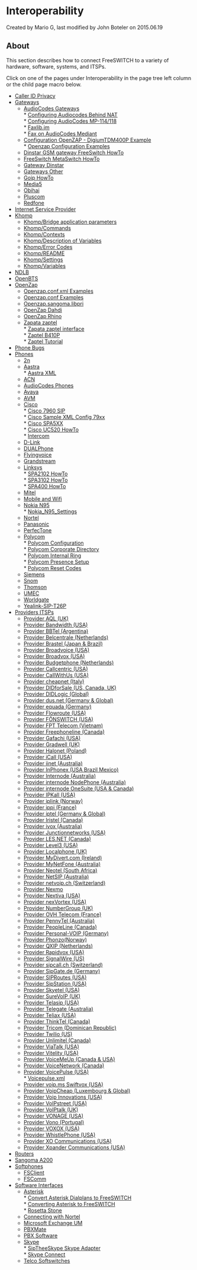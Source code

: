 
# Interoperability 

 Created by  Mario G, last modified by  John Boteler on 2015.06.19

## About

This section describes how to connect FreeSWITCH to a variety of hardware, software, systems, and ITSPs.

Click on one of the pages under Interoperability in the page tree left column or the child page macro below.

* [Caller ID Privacy](./Caller-ID-Privacy_6587537.mdx#about)
* [Gateways](./Gateways/index.mdx#-freeswitch--gateways-)  
   * [AudioCodes Gateways](./Gateways/AudioCodes-Gateways/index.mdx#about)  
         * [Configuring Audiocodes Behind NAT](./Gateways/AudioCodes-Gateways/Configuring-Audiocodes-Behind-NAT_9634418.mdx#about)  
         * [Configuring AudioCodes MP-114/118](./Gateways/AudioCodes-Gateways/9634420.mdx#about)  
         * [Faxlib.jm](./Gateways/AudioCodes-Gateways/Faxlib.jm_13173283.mdx#see-also)  
         * [Fax on AudioCodes Mediant](./Gateways/AudioCodes-Gateways/Fax-on-AudioCodes-Mediant_6586678.mdx#about)  
   * [Configuration OpenZAP - DigiumTDM400P Example](./Gateways/Configuration-OpenZAP---DigiumTDM400P-Example/index.mdx#about)  
         * [Openzap Configuration Examples](./Gateways/Configuration-OpenZAP---DigiumTDM400P-Example/Openzap-Configuration-Examples_7766117.mdx#about)  
   * [Dinstar GSM gateway FreeSwitch HowTo](./Gateways/Dinstar-GSM-gateway-FreeSwitch-HowTo_9633801.mdx#about)  
   * [FreeSwitch MetaSwitch HowTo](./Gateways/FreeSwitch-MetaSwitch-HowTo_9634755.mdx#voicemail-server)  
   * [Gateway Dinstar](./Gateways/Gateway-Dinstar_5046323.mdx#about)  
   * [Gateways Other](./Gateways/Gateways-Other_1967128.mdx#quintum-dx)  
   * [Goip HowTo](./Gateways/Goip-HowTo_1967130.mdx)  
   * [Media5](./Gateways/Media5_1967121.mdx#media5-mediatrix)  
   * [Obihai](./Gateways/Obihai_1967097.mdx#obi100)  
   * [Pluscom](./Gateways/Pluscom_1967119.mdx#pluscom)  
   * [Redfone](./Gateways/Redfone_1967042.mdx#-freeswitch--redfone-)
* [Internet Service Provider](./Internet-Service-Provider_6586875.mdx#united-kingdom)
* [Khomp](./Khomp/index.mdx#about)  
   * [Khomp/Bridge application parameters](./Khomp/13174141.mdx#about)  
   * [Khomp/Commands](./Khomp/13173392.mdx#about)  
   * [Khomp/Contexts](./Khomp/13174170.mdx#groups-contexts)  
   * [Khomp/Description of Variables](./Khomp/13174186.mdx#kuserinfodata)  
   * [Khomp/Error Codes](./Khomp/13174197.mdx#gsm-codes)  
   * [Khomp/README](./Khomp/13173192.mdx#about)  
   * [Khomp/Settings](./Khomp/13174204.mdx#-groups)  
   * [Khomp/Variables](./Khomp/13174206.mdx#-freeswitch--khompvariables-)
* [NDLB](./NDLB_13174057.mdx#about)
* [OpenBTS](./OpenBTS_13173921.mdx#about)
* [OpenZap](./OpenZap/index.mdx#--)  
   * [Openzap.conf.xml Examples](./OpenZap/Openzap.conf.xml-Examples_13173057.mdx#--)  
   * [Openzap.conf Examples](./OpenZap/Openzap.conf-Examples_13173056.mdx#t1)  
   * [Openzap.sangoma.libpri](./OpenZap/Openzap.sangoma.libpri_13173062.mdx#--)  
   * [OpenZap Dahdi](./OpenZap/OpenZap-Dahdi_13173049.mdx#dahdi)  
   * [OpenZap Rhino](./OpenZap/OpenZap-Rhino_13173053.mdx#issues)  
   * [Zapata zaptel](./OpenZap/Zapata-zaptel/index.mdx#see-also-)  
         * [Zapata zaptel interface](./OpenZap/Zapata-zaptel/Zapata-zaptel-interface_13173132.mdx#--)  
         * [Zaptel B410P](./OpenZap/Zapata-zaptel/Zaptel-B410P_13174082.mdx#-freeswitch--zaptel-b410p-)  
         * [Zaptel Tutorial](./OpenZap/Zapata-zaptel/Zaptel-Tutorial_13173122.mdx#--)
* [Phone Bugs](./Phone-Bugs_13173520.mdx#about)
* [Phones](./Phones/index.mdx#feature-grid)  
   * [2n](./Phones/2n_1966916.mdx#about)  
   * [Aastra](./Phones/Aastra/index.mdx#aastra-55i)  
         * [Aastra XML](./Phones/Aastra/Aastra-XML_13173279.mdx#-freeswitch--aastra-xml-)  
   * [ACN](./Phones/ACN_1966918.mdx#iris-3000)  
   * [AudioCodes Phones](./Phones/AudioCodes-Phones_1966922.mdx#blf)  
   * [Avaya](./Phones/Avaya_1966928.mdx#avaya)  
   * [AVM](./Phones/AVM_1966957.mdx#avm-products)  
   * [Cisco](./Phones/Cisco/index.mdx#about)  
         * [Cisco 7960 SIP](./Phones/Cisco/Cisco-7960-SIP_1966945.mdx#about)  
         * [Cisco Sample XML Config 79xx](./Phones/Cisco/Cisco-Sample-XML-Config-79xx_1967002.mdx#introduction)  
         * [Cisco SPA5XX](./Phones/Cisco/Cisco-SPA5XX_13173601.mdx#about)  
         * [Cisco UC520 HowTo](./Phones/Cisco/Cisco-UC520-HowTo_1967008.mdx#introduction)  
         * [Intercom](./Phones/Cisco/Intercom_1966939.mdx#goal)  
   * [D-Link](./Phones/D-Link_1967012.mdx#d-link-div-140)  
   * [DUALPhone](./Phones/DUALPhone_1967014.mdx#dualphone-3081)  
   * [Flyingvoice](./Phones/Flyingvoice_61210887.mdx#about)  
   * [Grandstream](./Phones/Grandstream_1966936.mdx#service)  
   * [Linksys](./Phones/Linksys/index.mdx#spa-2002)  
         * [SPA2102 HowTo](./Phones/Linksys/SPA2102-HowTo_1966974.mdx#self)  
         * [SPA3102 HowTo](./Phones/Linksys/SPA3102-HowTo_1966971.mdx#security)  
         * [SPA400 HowTo](./Phones/Linksys/SPA400-HowTo_1966969.mdx#spa400-quirks)  
   * [Mitel](./Phones/Mitel_1966959.mdx#mitel-devices)  
   * [Mobile and Wifi](./Phones/Mobile-and-Wifi_1967126.mdx#loctec-wp04)  
   * [Nokia N95](./Phones/Nokia-N95/index.mdx#about)  
         * [Nokia\_N95\_Settings](./Phones/Nokia-N95/Nokia_N95_Settings_13174184.mdx#about)  
   * [Nortel](./Phones/Nortel_1966932.mdx#nortelavaya)  
   * [Panasonic](./Phones/Panasonic_1966947.mdx#kx-ut670)  
   * [PerfecTone](./Phones/PerfecTone_1967038.mdx#perfectone-ip301-v137)  
   * [Polycom](./Phones/Polycom/index.mdx#about)  
         * [Polycom Configuration](./Phones/Polycom/Polycom-Configuration_1967052.mdx#fonts)  
         * [Polycom Corporate Directory](./Phones/Polycom/Polycom-Corporate-Directory_1967076.mdx#cd)  
         * [Polycom Internal Ring](./Phones/Polycom/Polycom-Internal-Ring_1967074.mdx#about)  
         * [Polycom Presence Setup](./Phones/Polycom/Polycom-Presence-Setup_1967070.mdx#about)  
         * [Polycom Reset Codes](./Phones/Polycom/Polycom-Reset-Codes_1967072.mdx#reset-codes)  
   * [Siemens](./Phones/Siemens_1966949.mdx#siemens)  
   * [Snom](./Phones/Snom_1966934.mdx#snom-m3)  
   * [Thomson](./Phones/Thomson_1966951.mdx#thomson)  
   * [UMEC](./Phones/UMEC_1966953.mdx#umec)  
   * [Worldgate](./Phones/Worldgate_1966955.mdx#worldgate)  
   * [Yealink-SIP-T26P](./Phones/Yealink-SIP-T26P_13173255.mdx#logo)
* [Providers ITSPs](./Providers-ITSPs/index.mdx#about)  
   * [Provider AQL (UK)](./Providers-ITSPs/2883627.mdx#aqlcomhttpaqlcom)  
   * [Provider Bandwidth (USA)](./Providers-ITSPs/2883631.mdx#bandwidthcomhttpbandwidthcom)  
   * [Provider BBTel (Argentina)](./Providers-ITSPs/2883633.mdx#bbtelnet-argentina)  
   * [Provider Belcentrale (Netherlands)](./Providers-ITSPs/2883643.mdx#belcentralenlhttpbelcentralenl)  
   * [Provider Brastel (Japan & Brazil)](./Providers-ITSPs/2883645.mdx#brastelcomhttpbrastelcom)  
   * [Provider Broadvoice (USA)](./Providers-ITSPs/2883657.mdx#dns-srv-and-broadvoice)  
   * [Provider Broadvox (USA)](./Providers-ITSPs/2883699.mdx#srv-records)  
   * [Provider Budgetphone (Netherlands)](./Providers-ITSPs/2883666.mdx#budgetphonenlhttpwwwbudgetphonenl)  
   * [Provider Callcentric (USA)](./Providers-ITSPs/2883670.mdx#-freeswitch--provider-callcentric-usa-)  
   * [Provider CallWithUs (USA)](./Providers-ITSPs/2883680.mdx#callwithuscomhttpcallwithuscom)  
   * [Provider cheapnet (Italy)](./Providers-ITSPs/2883682.mdx#cheapnetithttpcheapnetit)  
   * [Provider DIDforSale (US, Canada, UK)](./Providers-ITSPs/2883684.mdx#didforsalecomhttpdidforsalecom)  
   * [Provider DIDLogic (Global)](./Providers-ITSPs/2883686.mdx#didlogiccomhttpdidlogiccom)  
   * [Provider dus.net (Germany & Global)](./Providers-ITSPs/2883688.mdx#dusnethttpwwwdusnet)  
   * [Provider equada (Germany)](./Providers-ITSPs/10289417.mdx#about)  
   * [Provider Flowroute (USA)](./Providers-ITSPs/2883692.mdx#flowroutecomhttpflowroutecom)  
   * [Provider FŌNSWITCH (USA)](./Providers-ITSPs/2883695.mdx#-freeswitch--provider-fnswitch-usa-)  
   * [Provider FPT Telecom (Vietnam)](./Providers-ITSPs/5046346.mdx#-freeswitch--provider-fpt-telecom-vietnam-)  
   * [Provider Freephoneline (Canada)](./Providers-ITSPs/2883697.mdx#dialplan-setup)  
   * [Provider Gafachi (USA)](./Providers-ITSPs/2883707.mdx#gafachicomhttpgafachicom)  
   * [Provider Gradwell (UK)](./Providers-ITSPs/2883709.mdx#gradwellcomhttpgradwellcom)  
   * [Provider Halonet (Poland)](./Providers-ITSPs/2883711.mdx#halonetplhttphalonetpl)  
   * [Provider iCall (USA)](./Providers-ITSPs/2883713.mdx#icallcomhttpicallcom)  
   * [Provider iinet (Australia)](./Providers-ITSPs/2883717.mdx#warning)  
   * [Provider InPhonex (USA Brazil Mexico)](./Providers-ITSPs/2883719.mdx#inphonexcomhttpinphonexcom)  
   * [Provider Internode (Australia)](./Providers-ITSPs/2883721.mdx#internodeonnethttpinternodeonnet)  
   * [Provider internode NodePhone (Australia)](./Providers-ITSPs/2883814.mdx#internodeonnethttpinternodeonnet)  
   * [Provider internode OneSuite (USA & Canada)](./Providers-ITSPs/2883819.mdx#onesuitecomhttpwwwonesuitecom)  
   * [Provider IPKall (USA)](./Providers-ITSPs/2883723.mdx#ipkallcomhttpipkallcom)  
   * [Provider iplink (Norway)](./Providers-ITSPs/2883725.mdx#iplinkcomhttpiplinkcom)  
   * [Provider ippi (France)](./Providers-ITSPs/2883729.mdx#ippicomhttpippicom)  
   * [Provider iptel (Germany & Global)](./Providers-ITSPs/2883727.mdx#iptelorghttpiptelorg)  
   * [Provider Iristel (Canada)](./Providers-ITSPs/2883733.mdx#iristelcomhttpiristelcom)  
   * [Provider ivox (Australia)](./Providers-ITSPs/2883735.mdx#for-outbound-calls-to-work)  
   * [Provider Junctionnetworks (USA)](./Providers-ITSPs/2883740.mdx#-freeswitch--provider-junctionnetworks-usa-)  
   * [Provider LES.NET (Canada)](./Providers-ITSPs/2883742.mdx#lesnethttplesnet)  
   * [Provider Level3 (USA)](./Providers-ITSPs/2883744.mdx#level3comhttplevel3com)  
   * [Provider Localphone (UK)](./Providers-ITSPs/2883746.mdx#-freeswitch--provider-localphone-uk-)  
   * [Provider MyDivert.com (Ireland)](./Providers-ITSPs/2883779.mdx#mydivertcomhttpwwwmydivertcom)  
   * [Provider MyNetFone (Australia)](./Providers-ITSPs/2883782.mdx#references)  
   * [Provider Neotel (South Africa)](./Providers-ITSPs/2883786.mdx#domain-ip)  
   * [Provider NetSIP (Australia)](./Providers-ITSPs/2883810.mdx#comments)  
   * [Provider netvoip.ch (Switzerland)](./Providers-ITSPs/2883812.mdx#inbound-calling)  
   * [Provider Nexmo](./Providers-ITSPs/Provider-Nexmo_6587737.mdx#notes)  
   * [Provider Nextiva (USA)](./Providers-ITSPs/2883800.mdx#troubleshooting-)  
   * [Provider nexVortex (USA)](./Providers-ITSPs/2883808.mdx#nexvortexcomhttpnexvortexcom)  
   * [Provider NumberGroup (UK)](./Providers-ITSPs/2883816.mdx#-freeswitch--provider-numbergroup-uk-)  
   * [Provider OVH Telecom (France)](./Providers-ITSPs/2883821.mdx#-freeswitch--provider-ovh-telecom-france-)  
   * [Provider PennyTel (Australia)](./Providers-ITSPs/2883823.mdx#-freeswitch--provider-pennytel-australia-)  
   * [Provider PeopleLine (Canada)](./Providers-ITSPs/2883827.mdx#-freeswitch--provider-peopleline-canada-)  
   * [Provider Personal-VOIP (Germany)](./Providers-ITSPs/2883829.mdx#-freeswitch--provider-personal-voip-germany-)  
   * [Provider Phonzo(Norway)](./Providers-ITSPs/2883831.mdx#-freeswitch--provider-phonzonorway-)  
   * [Provider QXIP (Netherlands)](./Providers-ITSPs/2883833.mdx#sample-gateway)  
   * [Provider Rapidvox (USA)](./Providers-ITSPs/2883835.mdx#-freeswitch--provider-rapidvox-usa-)  
   * [Provider SignalWire (US)](./Providers-ITSPs/20709712.mdx#-freeswitch--provider-signalwire-us-)  
   * [Provider sipcall.ch (Switzerland)](./Providers-ITSPs/2883838.mdx#wwwsipcallchhttpwwwsipcallch)  
   * [Provider SipGate.de (Germany)](./Providers-ITSPs/2883840.mdx#wwwsipgatedehttpwwwsipgatede)  
   * [Provider SIPRoutes (USA)](./Providers-ITSPs/2883847.mdx#-freeswitch--provider-siproutes-usa-)  
   * [Provider SipStation (USA)](./Providers-ITSPs/2883850.mdx#-freeswitch--provider-sipstation-usa-)  
   * [Provider Skyetel (USA)](./Providers-ITSPs/39419968.mdx#-or)  
   * [Provider SureVoIP (UK)](./Providers-ITSPs/2883852.mdx#-freeswitch--provider-surevoip-uk-)  
   * [Provider Telasip (USA)](./Providers-ITSPs/2883856.mdx#-freeswitch--provider-telasip-usa-)  
   * [Provider Telegate (Australia)](./Providers-ITSPs/2883905.mdx#-freeswitch--provider-telegate-australia-)  
   * [Provider Teliax (USA)](./Providers-ITSPs/2883854.mdx#-freeswitch--provider-teliax-usa-)  
   * [Provider ThinkTel (Canada)](./Providers-ITSPs/2883860.mdx#-freeswitch--provider-thinktel-canada-)  
   * [Provider Tricom (Dominican Republic)](./Providers-ITSPs/2883862.mdx#wwwtricomnethttpwwwtricomnet)  
   * [Provider Twilio (US)](./Providers-ITSPs/2883943.mdx#-freeswitch--provider-twilio-us-)  
   * [Provider Unlimitel (Canada)](./Providers-ITSPs/2883864.mdx#-freeswitch--provider-unlimitel-canada-)  
   * [Provider ViaTalk (USA)](./Providers-ITSPs/2883866.mdx#-freeswitch--provider-viatalk-usa-)  
   * [Provider Vitelity (USA)](./Providers-ITSPs/2883868.mdx#notes)  
   * [Provider VoiceMeUp (Canada & USA)](./Providers-ITSPs/2883874.mdx#comments)  
   * [Provider VoiceNetwork (Canada)](./Providers-ITSPs/2883878.mdx#-freeswitch--provider-voicenetwork-canada-)  
   * [Provider VoicePulse (USA)](./Providers-ITSPs/2883880.mdx#voicepulse-warning)  
         * [Voicepulse.xml](./Providers-ITSPs/Provider-VoicePulse-(USA)/Voicepulse.xml_13174069.mdx#voicepulse-warning)  
   * [Provider voip.ms Swiftvox (USA)](./Providers-ITSPs/2883894.mdx#config)  
   * [Provider VoipCheap (Luxembourg & Global)](./Providers-ITSPs/2883885.mdx#about-voipcheap)  
   * [Provider Voip Innovations (USA)](./Providers-ITSPs/2883882.mdx#inbound-calling)  
   * [Provider VoIPstreet (USA)](./Providers-ITSPs/2883887.mdx#voipstreetcomhttpvoipstreetcom)  
   * [Provider VoIPtalk (UK)](./Providers-ITSPs/2883890.mdx#-freeswitch--provider-voiptalk-uk-)  
   * [Provider VONAGE (USA)](./Providers-ITSPs/2883896.mdx#-freeswitch--provider-vonage-usa-)  
   * [Provider Vono (Portugal)](./Providers-ITSPs/2883898.mdx#-freeswitch--provider-vono-portugal-)  
   * [Provider VOXOX (USA)](./Providers-ITSPs/2883858.mdx#-freeswitch--provider-voxox-usa-)  
   * [Provider WhistlePhone (USA)](./Providers-ITSPs/2883900.mdx#-freeswitch--provider-whistlephone-usa-)  
   * [Provider XO Communications (USA)](./Providers-ITSPs/3966198.mdx#-freeswitch--provider-xo-communications-usa-)  
   * [Provider Xpander Communications (USA)](./Providers-ITSPs/2883902.mdx#-freeswitch--provider-xpander-communications-usa-)
* [Routers](./Routers_1967147.mdx#comcast)
* [Sangoma A200](./Sangoma-A200_13174091.mdx#--)
* [Softphones](./Softphones/index.mdx#about)  
   * [FSClient](./Softphones/FSClient_7143562.mdx#about)  
   * [FSComm](./Softphones/FSComm_7143564.mdx#about)
* [Software Interfaces](./Software-Interfaces/index.mdx#-freeswitch--software-interfaces-)  
   * [Asterisk](./Software-Interfaces/Asterisk/index.mdx#about)  
         * [Convert Asterisk Dialplans to FreeSWITCH](./Software-Interfaces/Asterisk/Convert-Asterisk-Dialplans-to-FreeSWITCH/index.mdx#--)  
                  * [Converting Asterisk to FreeSWITCH](./Software-Interfaces/Asterisk/Convert-Asterisk-Dialplans-to-FreeSWITCH/Converting-Asterisk-to-FreeSWITCH_7144146.mdx#about)  
         * [Rosetta Stone](./Software-Interfaces/Asterisk/Rosetta-Stone_1966991.mdx#dialplan)  
   * [Connecting with Nortel](./Software-Interfaces/Connecting-with-Nortel_3966402.mdx#acls)  
   * [Microsoft Exchange UM](./Software-Interfaces/Microsoft-Exchange-UM_1967137.mdx#usage)  
   * [PBXMate](./Software-Interfaces/PBXMate_13174005.mdx#about)  
   * [PBX Software](./Software-Interfaces/PBX-Software_1967143.mdx#-freeswitch--pbx-software-)  
   * [Skype](./Software-Interfaces/Skype/index.mdx#about)  
         * [SipTheeSkype Skype Adapter](./Software-Interfaces/Skype/SipTheeSkype-Skype-Adapter_1967135.mdx#usage)  
         * [Skype Connect](./Software-Interfaces/Skype/Skype-Connect_13173678.mdx#about)  
   * [Telco Softswitches](./Software-Interfaces/Telco-Softswitches_1967145.mdx#-freeswitch--telco-softswitches-)


